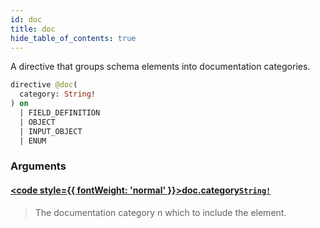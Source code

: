 ```yaml
---
id: doc
title: doc
hide_table_of_contents: true
---
```








A directive that groups schema elements into documentation categories.

```graphql
directive @doc(
  category: String!
) on 
  | FIELD_DEFINITION
  | OBJECT
  | INPUT_OBJECT
  | ENUM
```


### Arguments

#### [<code style={{ fontWeight: 'normal' }}>doc.<b>category</b></code>](#)<Bullet />[`String!`](/docs/directory-api-reference/schema/common/scalars/string) <Badge class="secondary" text="non-null"/> <Badge class="secondary" text="scalar"/> <Badge class="secondary" text="common"/>
> The documentation category n which to include the element.
> 





